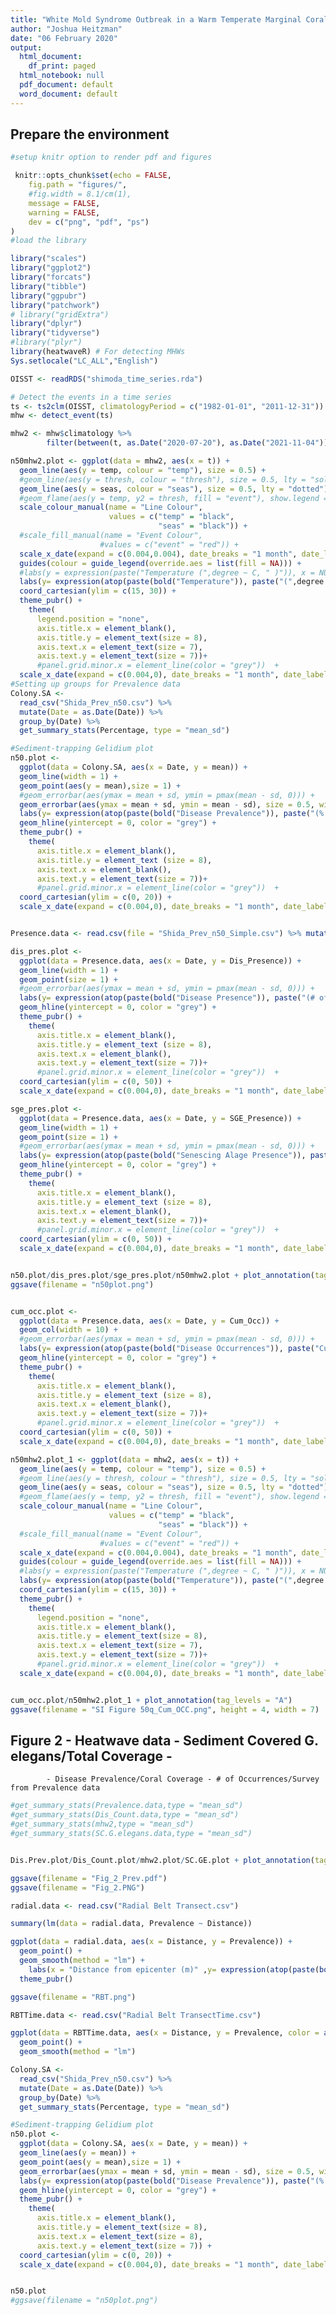 ```yaml
---
title: "White Mold Syndrome Outbreak in a Warm Temperate Marginal Coral Community"
author: "Joshua Heitzman"
date: "06 February 2020"
output:
  html_document:
    df_print: paged
  html_notebook: null
  pdf_document: default
  word_document: default
---
```



## Prepare the environment

```r

#setup knitr option to render pdf and figures

 knitr::opts_chunk$set(echo = FALSE,
	fig.path = "figures/",
	#fig.width = 8.1/cm(1),
	message = FALSE,
	warning = FALSE,
	dev = c("png", "pdf", "ps")
)
#load the library

library("scales")
library("ggplot2")
library("forcats")
library("tibble")
library("ggpubr")
library("patchwork")
# library("gridExtra")
library("dplyr")
library("tidyverse")
#library("plyr")
library(heatwaveR) # For detecting MHWs
Sys.setlocale("LC_ALL","English")
```

```r
OISST <- readRDS("shimoda_time_series.rda")

# Detect the events in a time series
ts <- ts2clm(OISST, climatologyPeriod = c("1982-01-01", "2011-12-31"))
mhw <- detect_event(ts)

mhw2 <- mhw$climatology %>%
        filter(between(t, as.Date("2020-07-20"), as.Date("2021-11-04")))

n50mhw2.plot <- ggplot(data = mhw2, aes(x = t)) +
  geom_line(aes(y = temp, colour = "temp"), size = 0.5) +
  #geom_line(aes(y = thresh, colour = "thresh"), size = 0.5, lty = "solid") +
  geom_line(aes(y = seas, colour = "seas"), size = 0.5, lty = "dotted") +
  #geom_flame(aes(y = temp, y2 = thresh, fill = "event"), show.legend = T) +
  scale_colour_manual(name = "Line Colour",
                      values = c("temp" = "black",
                                 "seas" = "black")) +
  #scale_fill_manual(name = "Event Colour", 
                    #values = c("event" = "red")) +
  scale_x_date(expand = c(0.004,0.004), date_breaks = "1 month", date_labels = "%b %Y") +
  guides(colour = guide_legend(override.aes = list(fill = NA))) +
  #labs(y = expression(paste("Temperature (",degree ~ C, " )")), x = NULL) +
  labs(y= expression(atop(paste(bold("Temperature")), paste("(",degree ~C," )")))) +
  coord_cartesian(ylim = c(15, 30)) +
  theme_pubr() + 
    theme(
      legend.position = "none",
      axis.title.x = element_blank(),
      axis.title.y = element_text(size = 8),
      axis.text.x = element_text(size = 7),  
      axis.text.y = element_text(size = 7))+
      #panel.grid.minor.x = element_line(color = "grey"))  +
  scale_x_date(expand = c(0.004,0), date_breaks = "1 month", date_labels = "%b-%y")
#Setting up groups for Prevalence data
Colony.SA <- 
  read_csv("Shida_Prev_n50.csv") %>%
  mutate(Date = as.Date(Date)) %>%
  group_by(Date) %>%
  get_summary_stats(Percentage, type = "mean_sd")

#Sediment-trapping Gelidium plot
n50.plot <-
  ggplot(data = Colony.SA, aes(x = Date, y = mean)) +
  geom_line(width = 1) +
  geom_point(aes(y = mean),size = 1) +
  #geom_errorbar(aes(ymax = mean + sd, ymin = pmax(mean - sd, 0))) +
  geom_errorbar(aes(ymax = mean + sd, ymin = mean - sd), size = 0.5, width = 3 ) +
  labs(y= expression(atop(paste(bold("Disease Prevalence")), paste("(% of Coral Coverage)")))) +
  geom_hline(yintercept = 0, color = "grey") +
  theme_pubr() +
    theme(
      axis.title.x = element_blank(),
      axis.title.y = element_text (size = 8),
      axis.text.x = element_blank(),
      axis.text.y = element_text(size = 7))+
      #panel.grid.minor.x = element_line(color = "grey"))  +
  coord_cartesian(ylim = c(0, 20)) +
  scale_x_date(expand = c(0.004,0), date_breaks = "1 month", date_labels = "%b-%y")


Presence.data <- read.csv(file = "Shida_Prev_n50_Simple.csv") %>% mutate(Date = as.Date(Date))

dis_pres.plot <-
  ggplot(data = Presence.data, aes(x = Date, y = Dis_Presence)) +
  geom_line(width = 1) +
  geom_point(size = 1) +
  #geom_errorbar(aes(ymax = mean + sd, ymin = pmax(mean - sd, 0))) +
  labs(y= expression(atop(paste(bold("Disease Presence")), paste("(# of quadrats with disease)")))) +
  geom_hline(yintercept = 0, color = "grey") +
  theme_pubr() +
    theme(
      axis.title.x = element_blank(),
      axis.title.y = element_text (size = 8),
      axis.text.x = element_blank(),
      axis.text.y = element_text(size = 7))+
      #panel.grid.minor.x = element_line(color = "grey"))  +
  coord_cartesian(ylim = c(0, 50)) +
  scale_x_date(expand = c(0.004,0), date_breaks = "1 month", date_labels = "%b-%y")

sge_pres.plot <-
  ggplot(data = Presence.data, aes(x = Date, y = SGE_Presence)) +
  geom_line(width = 1) +
  geom_point(size = 1) +
  #geom_errorbar(aes(ymax = mean + sd, ymin = pmax(mean - sd, 0))) +
  labs(y= expression(atop(paste(bold("Senescing Alage Presence")), paste("(# of quadrats with senescing algae)")))) +
  geom_hline(yintercept = 0, color = "grey") +
  theme_pubr() +
    theme(
      axis.title.x = element_blank(),
      axis.title.y = element_text (size = 8),
      axis.text.x = element_blank(),
      axis.text.y = element_text(size = 7))+
      #panel.grid.minor.x = element_line(color = "grey"))  +
  coord_cartesian(ylim = c(0, 50)) +
  scale_x_date(expand = c(0.004,0), date_breaks = "1 month", date_labels = "%b-%y")


n50.plot/dis_pres.plot/sge_pres.plot/n50mhw2.plot + plot_annotation(tag_levels = "A")
ggsave(filename = "n50plot.png")


cum_occ.plot <-
  ggplot(data = Presence.data, aes(x = Date, y = Cum_Occ)) +
  geom_col(width = 10) +
  #geom_errorbar(aes(ymax = mean + sd, ymin = pmax(mean - sd, 0))) +
  labs(y= expression(atop(paste(bold("Disease Occurrences")), paste("Cumulative Occurrence")))) +
  geom_hline(yintercept = 0, color = "grey") +
  theme_pubr() +
    theme(
      axis.title.x = element_blank(),
      axis.title.y = element_text (size = 8),
      axis.text.x = element_blank(),
      axis.text.y = element_text(size = 7))+
      #panel.grid.minor.x = element_line(color = "grey"))  +
  coord_cartesian(ylim = c(0, 50)) +
  scale_x_date(expand = c(0.004,0), date_breaks = "1 month", date_labels = "%b-%y")

n50mhw2.plot_1 <- ggplot(data = mhw2, aes(x = t)) +
  geom_line(aes(y = temp, colour = "temp"), size = 0.5) +
  #geom_line(aes(y = thresh, colour = "thresh"), size = 0.5, lty = "solid") +
  geom_line(aes(y = seas, colour = "seas"), size = 0.5, lty = "dotted") +
  #geom_flame(aes(y = temp, y2 = thresh, fill = "event"), show.legend = T) +
  scale_colour_manual(name = "Line Colour",
                      values = c("temp" = "black",
                                 "seas" = "black")) +
  #scale_fill_manual(name = "Event Colour", 
                    #values = c("event" = "red")) +
  scale_x_date(expand = c(0.004,0.004), date_breaks = "1 month", date_labels = "%b %Y") +
  guides(colour = guide_legend(override.aes = list(fill = NA))) +
  #labs(y = expression(paste("Temperature (",degree ~ C, " )")), x = NULL) +
  labs(y= expression(atop(paste(bold("Temperature")), paste("(",degree ~C," )")))) +
  coord_cartesian(ylim = c(15, 30)) +
  theme_pubr() + 
    theme(
      legend.position = "none",
      axis.title.x = element_blank(),
      axis.title.y = element_text(size = 8),
      axis.text.x = element_text(size = 7),  
      axis.text.y = element_text(size = 7))+
      #panel.grid.minor.x = element_line(color = "grey"))  +
  scale_x_date(expand = c(0.004,0), date_breaks = "1 month", date_labels = "%b-%y")


cum_occ.plot/n50mhw2.plot_1 + plot_annotation(tag_levels = "A")
ggsave(filename = "SI Figure 50q_Cum_OCC.png", height = 4, width = 7)


```

## Figure 2 - Heatwave data - Sediment Covered G. elegans/Total Coverage - 
            - Disease Prevalence/Coral Coverage - # of Occurrences/Survey from Prevalence data
```r

#get_summary_stats(Prevalence.data,type = "mean_sd")
#get_summary_stats(Dis_Count.data,type = "mean_sd")
#get_summary_stats(mhw2,type = "mean_sd")
#get_summary_stats(SC.G.elegans.data,type = "mean_sd")


Dis.Prev.plot/Dis_Count.plot/mhw2.plot/SC.GE.plot + plot_annotation(tag_levels = 'A')

ggsave(filename = "Fig_2_Prev.pdf")
ggsave(filename = "Fig_2.PNG")
```

```r
radial.data <- read.csv("Radial Belt Transect.csv")

summary(lm(data = radial.data, Prevalence ~ Distance))

ggplot(data = radial.data, aes(x = Distance, y = Prevalence)) +
  geom_point() +
  geom_smooth(method = "lm") +
    labs(x = "Distance from epicenter (m)" ,y= expression(atop(paste(bold("Disease Prevalence")), paste("(% of Infected Individuals)")))) +
  theme_pubr()

ggsave(filename = "RBT.png")
```

```r
RBTTime.data <- read.csv("Radial Belt TransectTime.csv")

ggplot(data = RBTTime.data, aes(x = Distance, y = Prevalence, color = as.factor(DateSurvey), group = as.factor(DateSurvey))) +
  geom_point() +
  geom_smooth(method = "lm")
```

```r
Colony.SA <- 
  read_csv("Shida_Prev_n50.csv") %>%
  mutate(Date = as.Date(Date)) %>%
  group_by(Date) %>%
  get_summary_stats(Percentage, type = "mean_sd")

#Sediment-trapping Gelidium plot
n50.plot <-
  ggplot(data = Colony.SA, aes(x = Date, y = mean)) +
  geom_line(aes(y = mean)) +
  geom_point(aes(y = mean),size = 1) +
  geom_errorbar(aes(ymax = mean + sd, ymin = mean - sd), size = 0.5, width = 3 ) +
  labs(y= expression(atop(paste(bold("Disease Prevalence")), paste("(% of Coral Coverage)")))) +
  geom_hline(yintercept = 0, color = "grey") +
  theme_pubr() +
    theme(
      axis.title.x = element_blank(),
      axis.title.y = element_text(size = 8),
      axis.text.x = element_text(size = 8),  
      axis.text.y = element_text(size = 7)) +  
  coord_cartesian(ylim = c(0, 20)) +
  scale_x_date(expand = c(0.004,0), date_breaks = "1 month", date_labels = "%m-%y")


n50.plot
#ggsave(filename = "n50plot.png")
```

